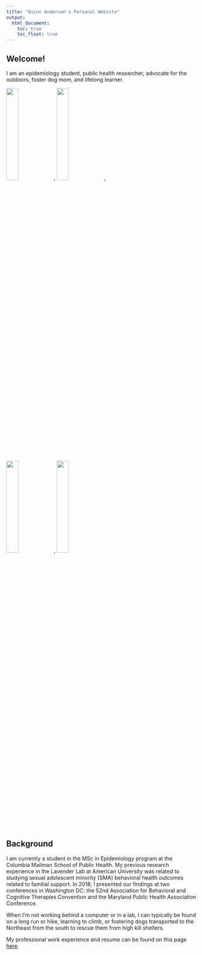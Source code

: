 ```yaml
---
title: "Quinn Anderson's Personal Website"
output: 
  html_document:
    toc: true
    toc_float: true
---
```


## Welcome!

I am an epidemiology student, public health researcher, advocate for the outdoors, foster dog mom, and lifelong learner.

<img src="images/headshot.jpg" style="width:25%">, <img src="images/colorado.jpg" style="width:25%">, 

<img src="images/drummer.jpg" style="width:25%">, <img src="images/lab.jpg" style="width:25%"> 

## Background

I am currently a student in the MSc in Epidemiology program at the Columbia Mailman School of Public Health. My previous research experience in the Lavender Lab at American University was related to studying sexual adolescent minority (SMA) behavioral health outcomes related to familial support. In 2018, I presented our findings at two conferences in Washington DC: the 52nd Association for Behavioral and Cognitive Therapies Convention and the Maryland Public Health Association Conference. 

When I'm not working behind a computer or in a lab, I can typically be found on a long run or hike, learning to climb, or fostering dogs transported to the Northeast from the south to rescue them from high kill shelters.

My professional work experience and resume can be found on this page [here](about.html).


